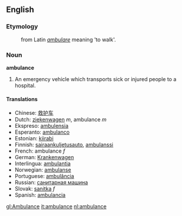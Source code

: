 ==English==

=== Etymology ===
:from Latin ''[[ambulare]]'' meaning 'to walk'.

=== Noun ===
'''ambulance'''

# An emergency vehicle which transports sick or injured people to a hospital.

==== Translations ====
*Chinese: [[救护车]]
*Dutch: [[ziekenwagen]] ''m'', ambulance ''m''
*Ekspreso: [[ambulensia]]
*Esperanto: [[ambulanco]]
*Estonian: [[kiirabi]]
*Finnish: [[sairaankuljetusauto]], [[ambulanssi]]
*French: ambulance ''f''
*German: [[Krankenwagen]]
*Interlingua: [[ambulantia]]
*Norwegian: [[ambulanse]]
*Portuguese: [[ambulância]]
*Russian: [[санитарная машина]]
*Slovak: [[sanitka]] ''f''
*Spanish: [[ambulancia]]

[[gl:Ambulance]]
[[it:ambulance]]
[[nl:ambulance]]